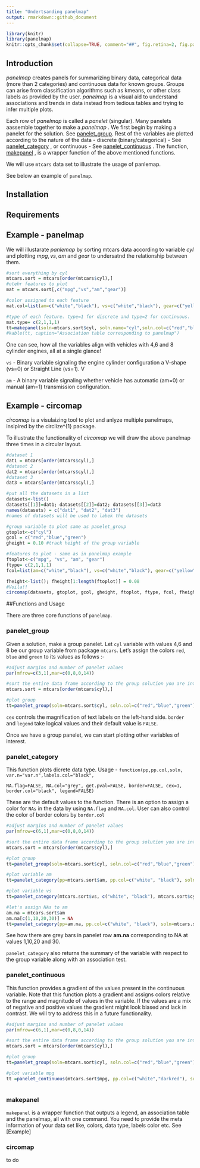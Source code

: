 ```yaml
---
title: "Undertsanding panelmap"
output: rmarkdown::github_document
---
```


<!-- generated by README.Rmd -->

```r
library(knitr)
library(panelmap)
knitr::opts_chunk$set(collapse=TRUE, comment="##", fig.retina=2, fig.path = "README_figures/README-")
```


## Introduction

_panelmap_ creates panels for summarizing binary data, categorical data (more than 2 categories) and continuous data for known groups. Groups can arise from classification algorithms such as kmeans, or other class labels as provided by the user. _panelmap_ is a visual aid to understand associations and trends in data instead from tedious tables and trying to infer multiple plots. 

Each row of  _panelmap_ is called a _panelet_ (singular). Many panelets aassemble together to make a _panelmap_ . We first begin by making a panelet for the solution. See [panelet_group]. Rest of the variables are plotted according to the nature of the data - discrete (binary/categorical) - See [panelet_category] , or continuous - See [panelet_continuous] . The function, [makepanel] , is a wrapper function of the above mentioned functions. 

We will use `mtcars` data set to illustrate the usage of panlemap. 

See below an example of `panelmap`. 

## Installation

## Requirements 

## Example - panelmap 

We will illustarate _panlemap_ by sorting mtcars data according to variable $cyl$ and plotting $mpg, vs, am$ and $gear$ to undersatnd the relationship between them. 
```r

#sort everything by cyl
mtcars.sort = mtcars[order(mtcars$cyl),]
#otehr features to plot
mat = mtcars.sort[,c("mpg","vs","am","gear")]

#color assigned to each feature
mat.col=list(am=c("white","black"), vs=c("white","black"), gear=c("yellow","orange","brown"), mpg=c("white", "darkred"))

#type of each feature. type=1 for discrete and type=2 for continuous. 
mat.type= c(2,1,1,1)
tt=makepanel(soln=mtcars.sort$cyl, soln.name="cyl",soln.col=c("red","blue","green"), mat=mat, mat.col=mat.col, mat.type=mat.type, border=TRUE, legend=TRUE)
#kable(tt, caption="Association table corresponding to panelmap")
```

One can see, how all the variables align with vehicles with 4,6 and 8 cylinder engines, all at a single glance!

`vs` - Binary variable signaling the engine cylinder configuration a V-shape (vs=0) or Straight Line (vs=1). V

`am` - A binary variable signaling whether vehicle has automatic (am=0) or manual (am=1) transmission configuration.


## Example - circomap 

_circomap_ is a visulaizing tool to plot and anlyze multiple panelmaps, insipired by the circlize^{1} package. 

To illustrate the functionality of _circomap_ we will draw the above panelmap three times in a circular layout. 

```r
#dataset 1
dat1 = mtcars[order(mtcars$cyl),]
#dataset 2
dat2 = mtcars[order(mtcars$cyl),]
#dataset 3
dat3 = mtcars[order(mtcars$cyl),]

#put all the datasets in a list 
datasets<-list()
datasets[[1]]=dat1; datasets[[2]]=dat2; datasets[[3]]=dat3
names(datasets) = c("dat1", "dat2", "dat3")
#names of datasets will be used to labek the datasets

#group variable to plot same as panelet_group
gtoplot<-c("cyl")
gcol = c("red","blue","green")
gheight = 0.10 #track height of the group variable 

#features to plot - same as in panelmap example 
ftoplot<-c("mpg", "vs", "am", "gear")
ftype= c(2,1,1,1)
fcol=list(am=c("white","black"), vs=c("white","black"), gear=c("yellow","orange","brown"), mpg=c("white", "darkred"))

fheight<-list(); fheight[1:length(ftoplot)] = 0.08
#Voila!! 
circomap(datasets, gtoplot, gcol, gheight, ftoplot, ftype, fcol, fheight)


```

##Functions and Usage 

There are three core functions of `panelmap`.

### panelet_group

Given a solution, make a group panelet. Let `cyl` variable with values 4,6 and 8 be our group variable from package `mtcars`. Let's assign the colors `red`, `blue` and `green` to its values as follows :- 

```r
#adjust margins and number of panelet values 
par(mfrow=c(3,1),mar=c(0,8,0,14))

#sort the entire data frame according to the group solution you are interested in 
mtcars.sort = mtcars[order(mtcars$cyl),]

#plot group
tt=panelet_group(soln=mtcars.sort$cyl, soln.col=c("red","blue","green"),soln.name="cyl",cex=1, border=FALSE, legend=FALSE)

```

`cex` controls the magnification of text labels on the left-hand side. `border` and `legend` take logical values and their default value is `FALSE`. 

Once we have a group panelet, we can start plotting other variables of interest. 

### panelet_category

This function plots dicrete data type. Usage - `function(pp,pp.col,soln, var.n="var.n",labels.col="black",`

`NA.flag=FALSE, NA.col="grey", get.pval=FALSE, border=FALSE, cex=1, border.col="black", legend=FALSE)` 

These are the default values to the function. There is an option to assign a color for `NAs` in the data by using `NA.flag` and `NA.col`. User can also control the color of border colors by `border.col` 

```r
#adjust margins and number of panelet values 
par(mfrow=c(6,1),mar=c(0,8,0,14))

#sort the entire data frame according to the group solution you are interested in 
mtcars.sort = mtcars[order(mtcars$cyl),]

#plot group
tt=panelet_group(soln=mtcars.sort$cyl, soln.col=c("red","blue","green"),soln.name="cyl",cex=1, border=FALSE, legend=FALSE)

#plot variable am
tt=panelet_category(pp=mtcars.sort$am, pp.col=c("white", "black"), soln=mtcars.sort$cyl, var.n="am", get.pval=TRUE)

#plot variable vs
tt=panelet_category(mtcars.sort$vs, c("white", "black"), mtcars.sort$cyl, "vs", get.pval=TRUE)

#let's assign NAs to am
am.na = mtcars.sort$am
am.na[c(1,10,20,30)] = NA
tt=panelet_category(pp=am.na, pp.col=c("white", "black"), soln=mtcars.sort$cyl, var.n="am.na", get.pval=TRUE, NA.flag=TRUE, NA.col="grey", labels.col = "red")

```

See how there are grey bars in panelet row __am.na__ corresponding to NA at values 1,10,20 and 30. 

`panelet_category` also returns the summary of the variable with respect to the group variable along with an association test. 


### panelet_continuous 

This function provides a gradient of the values present in the continuous variable. Note that this function plots a gradient and assigns colors relative to the range and magnitude of values in the variable. If the values are a mix of negative and positive values the gradient might look biased and lack in contrast. We will try to address this in a future functionality. 

```r
#adjust margins and number of panelet values 
par(mfrow=c(6,1),mar=c(0,8,0,14))

#sort the entire data frame according to the group solution you are interested in 
mtcars.sort = mtcars[order(mtcars$cyl),]

#plot group
tt=panelet_group(soln=mtcars.sort$cyl, soln.col=c("red","blue","green"),soln.name="cyl",cex=1, border=TRUE, legend=FALSE)

#plot variable mpg
tt =panelet_continuous(mtcars.sort$mpg, pp.col=c("white","darkred"), soln=mtcars.sort$cyl,var.n="mpg", labels.col="black",NA.flag=FALSE, get.pval=TRUE, border=TRUE)
                       
```


### makepanel 

`makepanel` is a wrapper function that outputs a legend, an association table and the panelmap, all with one command. You need to provide the meta information of your data set like, colors, data type, labels color etc. See [Example]

### circomap 

to do 

